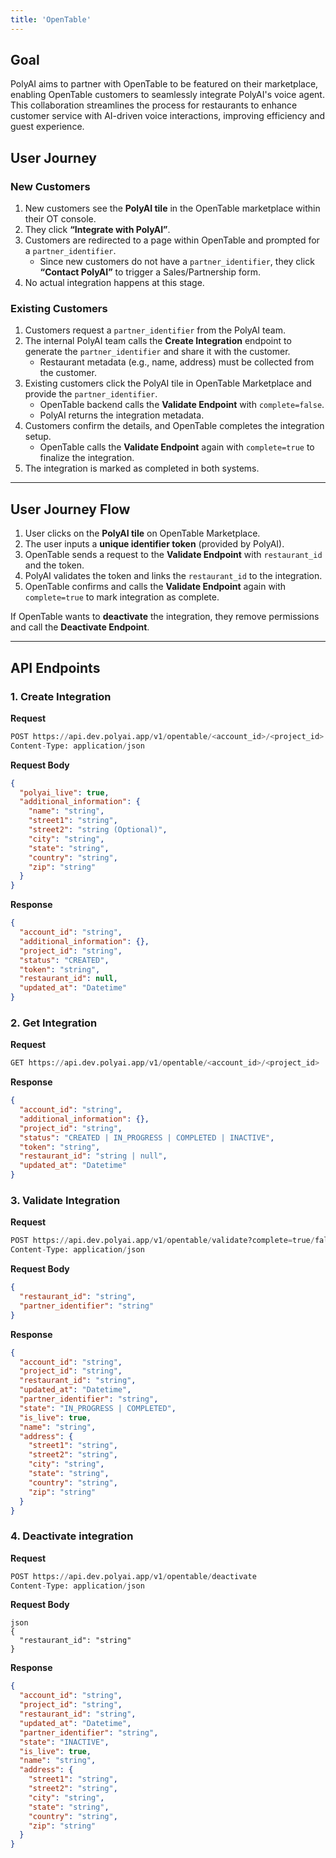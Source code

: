 ```yaml
---
title: 'OpenTable'
---
```


## Goal

PolyAI aims to partner with OpenTable to be featured on their marketplace, enabling OpenTable customers to seamlessly integrate PolyAI's voice agent. This collaboration streamlines the process for restaurants to enhance customer service with AI-driven voice interactions, improving efficiency and guest experience.

## User Journey

### New Customers
1. New customers see the **PolyAI tile** in the OpenTable marketplace within their OT console.
2. They click **“Integrate with PolyAI”**.
3. Customers are redirected to a page within OpenTable and prompted for a `partner_identifier`.
   - Since new customers do not have a `partner_identifier`, they click **“Contact PolyAI”** to trigger a Sales/Partnership form.
4. No actual integration happens at this stage.

### Existing Customers
1. Customers request a `partner_identifier` from the PolyAI team.
2. The internal PolyAI team calls the **Create Integration** endpoint to generate the `partner_identifier` and share it with the customer.
   - Restaurant metadata (e.g., name, address) must be collected from the customer.
3. Existing customers click the PolyAI tile in OpenTable Marketplace and provide the `partner_identifier`.
   - OpenTable backend calls the **Validate Endpoint** with `complete=false`.
   - PolyAI returns the integration metadata.
4. Customers confirm the details, and OpenTable completes the integration setup.
   - OpenTable calls the **Validate Endpoint** again with `complete=true` to finalize the integration.
5. The integration is marked as completed in both systems.

---

## User Journey Flow

1. User clicks on the **PolyAI tile** on OpenTable Marketplace.
2. The user inputs a **unique identifier token** (provided by PolyAI).
3. OpenTable sends a request to the **Validate Endpoint** with `restaurant_id` and the token.
4. PolyAI validates the token and links the `restaurant_id` to the integration.
5. OpenTable confirms and calls the **Validate Endpoint** again with `complete=true` to mark integration as complete.

If OpenTable wants to **deactivate** the integration, they remove permissions and call the **Deactivate Endpoint**.

---

## API Endpoints

### 1. Create Integration
**Request**
```python
POST https://api.dev.polyai.app/v1/opentable/<account_id>/<project_id>
Content-Type: application/json
```

**Request Body**

```json
{
  "polyai_live": true,
  "additional_information": {
    "name": "string",
    "street1": "string",
    "street2": "string (Optional)",
    "city": "string",
    "state": "string",
    "country": "string",
    "zip": "string"
  }
}
```

**Response**
```json
{
  "account_id": "string",
  "additional_information": {},
  "project_id": "string",
  "status": "CREATED",
  "token": "string",
  "restaurant_id": null,
  "updated_at": "Datetime"
}
```

### 2. Get Integration
**Request**

```python
GET https://api.dev.polyai.app/v1/opentable/<account_id>/<project_id>
```

**Response**
```json
{
  "account_id": "string",
  "additional_information": {},
  "project_id": "string",
  "status": "CREATED | IN_PROGRESS | COMPLETED | INACTIVE",
  "token": "string",
  "restaurant_id": "string | null",
  "updated_at": "Datetime"
}
```

### 3. Validate Integration
**Request**
```python
POST https://api.dev.polyai.app/v1/opentable/validate?complete=true/false
Content-Type: application/json
```

**Request Body**
```json
{
  "restaurant_id": "string",
  "partner_identifier": "string"
}
```

**Response**

```json
{
  "account_id": "string",
  "project_id": "string",
  "restaurant_id": "string",
  "updated_at": "Datetime",
  "partner_identifier": "string",
  "state": "IN_PROGRESS | COMPLETED",
  "is_live": true,
  "name": "string",
  "address": {
    "street1": "string",
    "street2": "string",
    "city": "string",
    "state": "string",
    "country": "string",
    "zip": "string"
  }
}
```

### 4. Deactivate integration
**Request**
```python
POST https://api.dev.polyai.app/v1/opentable/deactivate
Content-Type: application/json
```

**Request Body**

```
json
{
  "restaurant_id": "string"
}
```

**Response**

```json
{
  "account_id": "string",
  "project_id": "string",
  "restaurant_id": "string",
  "updated_at": "Datetime",
  "partner_identifier": "string",
  "state": "INACTIVE",
  "is_live": true,
  "name": "string",
  "address": {
    "street1": "string",
    "street2": "string",
    "city": "string",
    "state": "string",
    "country": "string",
    "zip": "string"
  }
}
```